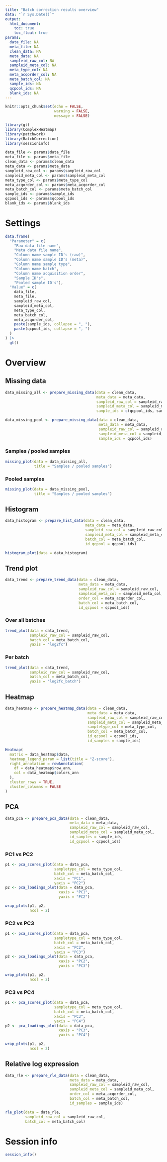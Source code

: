 ```yaml
---
title: "Batch correction results overview"
data: "`r Sys.Date()`"
output: 
  html_document:
    toc: true
    toc_float: true
params:
  data_file: NA
  meta_file: NA
  clean_data: NA
  meta_data: NA
  sampleid_raw_col: NA
  sampleid_meta_col: NA
  meta_type_col: NA
  meta_acqorder_col: NA
  meta_batch_col: NA
  sample_ids: NA
  qcpool_ids: NA
  blank_ids: NA
---
```


```r
knitr::opts_chunk$set(echo = FALSE,
                      warning = FALSE,
                      message = FALSE)

library(gt)
library(ComplexHeatmap)
library(patchwork)
library(BatchCorrection)
library(sessioninfo)

data_file <- params$data_file
meta_file <- params$meta_file
clean_data <- params$clean_data
meta_data <- params$meta_data
sampleid_raw_col <- params$sampleid_raw_col
sampleid_meta_col <- params$sampleid_meta_col
meta_type_col <- params$meta_type_col
meta_acqorder_col <- params$meta_acqorder_col
meta_batch_col <- params$meta_batch_col
sample_ids <- params$sample_ids
qcpool_ids <- params$qcpool_ids
blank_ids <- params$blank_ids
```

# Settings

```r
data.frame(
  "Parameter" = c(
    "Raw data file name",
    "Meta data file name",
    "Column name sample ID's (raw)", 
    "Column name sample ID's (meta)", 
    "Column name sample type",
    "Column name batch",
    "Column name acquisition order",
    "Sample ID's", 
    "Pooled sample ID's"),
  "Value" = c(
    data_file,
    meta_file,
    sampleid_raw_col,
    sampleid_meta_col,
    meta_type_col,
    meta_batch_col,
    meta_acqorder_col,
    paste(sample_ids, collapse = ", "),
    paste(qcpool_ids, collapse = ", ")
  )
) |> 
  gt()
```

# Overview {.tabset}

## Missing data {.tabset}

```r
data_missing_all <- prepare_missing_data(data = clean_data,
                                         meta_data = meta_data,
                                         sampleid_raw_col = sampleid_raw_col,
                                         sampleid_meta_col = sampleid_meta_col,
                                         sample_ids = c(qcpool_ids, sample_ids))

data_missing_pool <- prepare_missing_data(data = clean_data,
                                          meta_data = meta_data,
                                          sampleid_raw_col = sampleid_raw_col,
                                          sampleid_meta_col = sampleid_meta_col,
                                          sample_ids = qcpool_ids)
```

### Samples / pooled samples

```r
missing_plot(data = data_missing_all,
             title = "Samples / pooled samples")
```

### Pooled samples

```r
missing_plot(data = data_missing_pool,
             title = "Samples / pooled samples")
```

## Histogram

```r
data_histogram <- prepare_hist_data(data = clean_data,
                                    meta_data = meta_data,
                                    sampleid_raw_col = sampleid_raw_col,
                                    sampleid_meta_col = sampleid_meta_col,
                                    batch_col = meta_batch_col,
                                    id_qcpool = qcpool_ids)
```

```r
histogram_plot(data = data_histogram)
```

## Trend plot {.tabset}

```r
data_trend <- prepare_trend_data(data = clean_data,
                                 meta_data = meta_data,
                                 sampleid_raw_col = sampleid_raw_col,
                                 sampleid_meta_col = sampleid_meta_col,
                                 order_col = meta_acqorder_col,
                                 batch_col = meta_batch_col,
                                 id_qcpool = qcpool_ids)
```

### Over all batches

```r
trend_plot(data = data_trend,
           sampleid_raw_col = sampleid_raw_col,
           batch_col = meta_batch_col,
           yaxis = "log2fc")
```

### Per batch

```r
trend_plot(data = data_trend,
           sampleid_raw_col = sampleid_raw_col,
           batch_col = meta_batch_col,
           yaxis = "log2fc_batch")
```

## Heatmap

```r
data_heatmap <- prepare_heatmap_data(data = clean_data,
                                     meta_data = meta_data,
                                     sampleid_raw_col = sampleid_raw_col,
                                     sampleid_meta_col = sampleid_meta_col,
                                     sampletype_col = meta_type_col,
                                     batch_col = meta_batch_col,
                                     id_qcpool = qcpool_ids,
                                     id_samples = sample_ids)
```

```r
Heatmap(
  matrix = data_heatmap$data,
  heatmap_legend_param = list(title = "Z-score"),
  right_annotation = rowAnnotation(
    df = data_heatmap$row_ann,
    col = data_heatmap$colors_ann
  ),
  cluster_rows = TRUE,
  cluster_columns = FALSE
)
```

## PCA {.tabset}

```r
data_pca <- prepare_pca_data(data = clean_data,
                             meta_data = meta_data,
                             sampleid_raw_col = sampleid_raw_col,
                             sampleid_meta_col = sampleid_meta_col,
                             id_samples = sample_ids,
                             id_qcpool = qcpool_ids)
```

### PC1 vs PC2

```r
p1 <- pca_scores_plot(data = data_pca,
                      sampletype_col = meta_type_col,
                      batch_col = meta_batch_col,
                      xaxis = "PC1",
                      yaxis = "PC2")
p2 <- pca_loadings_plot(data = data_pca,
                        xaxis = "PC1",
                        yaxis = "PC2")

wrap_plots(p1, p2,
           ncol = 2)
```

### PC2 vs PC3

```r
p1 <- pca_scores_plot(data = data_pca,
                      sampletype_col = meta_type_col,
                      batch_col = meta_batch_col,
                      xaxis = "PC2",
                      yaxis = "PC3")
p2 <- pca_loadings_plot(data = data_pca,
                        xaxis = "PC2",
                        yaxis = "PC3")

wrap_plots(p1, p2,
           ncol = 2)
```

### PC3 vs PC4

```r
p1 <- pca_scores_plot(data = data_pca,
                      sampletype_col = meta_type_col,
                      batch_col = meta_batch_col,
                      xaxis = "PC3",
                      yaxis = "PC4")
p2 <- pca_loadings_plot(data = data_pca,
                        xaxis = "PC3",
                        yaxis = "PC4")

wrap_plots(p1, p2,
           ncol = 2)
```

## Relative log expression

```r
data_rle <- prepare_rle_data(data = clean_data,
                             meta_data = meta_data,
                             sampleid_raw_col = sampleid_raw_col,
                             sampleid_meta_col = sampleid_meta_col,
                             order_col = meta_acqorder_col,
                             batch_col = meta_batch_col,
                             id_samples = sample_ids)
```

```r
rle_plot(data = data_rle,
         sampleid_raw_col = sampleid_raw_col,
         batch_col = meta_batch_col)
```

# Session info

```r
session_info()
```

